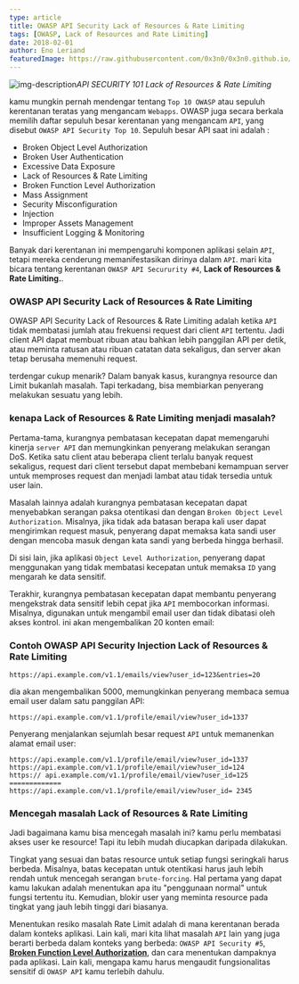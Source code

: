 ```yaml
---
type: article
title: OWASP API Security Lack of Resources & Rate Limiting
tags: [OWASP, Lack of Resources and Rate Limiting]
date: 2018-02-01
author: Eno Leriand
featuredImage: https://raw.githubusercontent.com/0x3n0/0x3n0.github.io/master/assets/img/blogging/Lack-of-Resources-%26-Rate-Limiting.jpg
---
```


![img-description](https://raw.githubusercontent.com/0x3n0/0x3n0.github.io/master/assets/img/blogging/Lack-of-Resources-%26-Rate-Limiting.jpg)_API SECURITY 101 Lack of Resources & Rate Limiting_

kamu mungkin pernah mendengar tentang `Top 10 OWASP` atau sepuluh kerentanan teratas yang mengancam `Webapps`. OWASP juga secara berkala memilih daftar sepuluh besar kerentanan yang mengancam `API`, yang disebut `OWASP API Security Top 10`. Sepuluh besar API saat ini adalah :

- Broken Object Level Authorization 
- Broken User Authentication
- Excessive Data Exposure
- Lack of Resources & Rate Limiting
- Broken Function Level Authorization
- Mass Assignment
- Security Misconfiguration 
- Injection
- Improper Assets Management
- Insufficient Logging & Monitoring

Banyak dari kerentanan ini mempengaruhi komponen aplikasi selain `API`, tetapi mereka cenderung memanifestasikan dirinya dalam `API`. mari kita bicara tentang kerentanan `OWASP API Secururity #4`, **Lack of Resources & Rate Limiting.**.

### OWASP API Security Lack of Resources & Rate Limiting

OWASP API Security Lack of Resources & Rate Limiting adalah ketika `API` tidak membatasi jumlah atau frekuensi request dari client `API` tertentu. Jadi client API dapat membuat ribuan atau bahkan lebih panggilan API per detik, atau meminta ratusan atau ribuan catatan data sekaligus, dan server akan tetap berusaha memenuhi request.

terdengar cukup menarik? Dalam banyak kasus, kurangnya resource dan Limit bukanlah masalah. Tapi terkadang, bisa membiarkan penyerang melakukan sesuatu yang lebih.

### kenapa Lack of Resources & Rate Limiting menjadi masalah?

Pertama-tama, kurangnya pembatasan kecepatan dapat memengaruhi kinerja `server API` dan memungkinkan penyerang melakukan serangan DoS. Ketika satu client atau beberapa client terlalu banyak request sekaligus, request dari client tersebut dapat membebani kemampuan server untuk memproses request dan menjadi lambat atau tidak tersedia untuk user lain.

Masalah lainnya adalah kurangnya pembatasan kecepatan dapat menyebabkan serangan paksa otentikasi dan dengan `Broken Object Level Authorization`. Misalnya, jika tidak ada batasan berapa kali user dapat mengirimkan request masuk, penyerang dapat memaksa kata sandi user dengan mencoba masuk dengan kata sandi yang berbeda hingga berhasil. 

Di sisi lain, jika aplikasi `Object Level Authorization`, penyerang dapat menggunakan yang tidak membatasi kecepatan untuk memaksa `ID` yang mengarah ke data sensitif.

Terakhir, kurangnya pembatasan kecepatan dapat membantu penyerang mengekstrak data sensitif lebih cepat jika `API` membocorkan informasi. Misalnya, digunakan untuk mengambil email user dan tidak dibatasi oleh akses kontrol. ini akan mengembalikan 20 konten email:

### Contoh OWASP API Security Injection Lack of Resources & Rate Limiting

```
https://api.example.com/v1.1/emails/view?user_id=123&entries=20
```

dia akan mengembalikan 5000, memungkinkan penyerang membaca semua email user dalam satu panggilan API:

```
https://api.example.com/v1.1/profile/email/view?user_id=1337
```

Penyerang menjalankan sejumlah besar request `API` untuk memanenkan alamat email user:

```
https://api.example.com/v1.1/profile/email/view?user_id=1337 
https://api.example.com/v1.1/profile/email/view?user_id=124 
https:// api.example.com/v1.1/profile/email/view?user_id=125 
=============
https://api.example.com/v1.1/profile/email/view?user_id= 2345
```

### Mencegah masalah Lack of Resources & Rate Limiting

Jadi bagaimana kamu bisa mencegah masalah ini? 
kamu perlu membatasi akses user ke resource! Tapi itu lebih mudah diucapkan daripada dilakukan.

Tingkat yang sesuai dan batas resource untuk setiap fungsi seringkali harus berbeda. Misalnya, batas kecepatan untuk otentikasi harus jauh lebih rendah untuk mencegah serangan `brute-forcing`. Hal pertama yang dapat kamu lakukan adalah menentukan apa itu "penggunaan normal" untuk fungsi tertentu itu. Kemudian, blokir user yang meminta resource pada tingkat yang jauh lebih tinggi dari biasanya.

Menentukan resiko masalah Rate Limit adalah di mana kerentanan berada dalam konteks aplikasi. Lain kali, mari kita lihat masalah `API` lain yang juga berarti berbeda dalam konteks yang berbeda: `OWASP API Security #5`, [**Broken Function Level Authorization**](https://0x3n0.github.io/Function-Level-Authorizationd), dan cara menentukan dampaknya pada aplikasi. Lain kali, mengapa kamu harus mengaudit fungsionalitas sensitif di `OWASP API` kamu terlebih dahulu.
